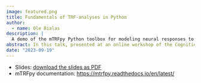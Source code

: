 ```yaml
---
image: featured.png
title: Fundamentals of TRF-analyses in Python 
author:
  - name: Ole Bialas
description: |
  A demo of the mTRFpy Python toolbox for modeling neural responses to continuous stimuli.
abstract: In this talk, presented at an online workshop of the Cognition and Natural Sensory Processing Initiative, I demonstrate the mTRFpy toolbox for estimating the Temporal Receptive Fields (TRFs) of neural responses to continuous stimuli (e.g. naturalstic speech). I first give an overview of the core functions of mTRFpy and then use simulated data to show how TRFs can recover neural responses from noisy data.
date: "2023-09-19"
---
```


- Slides: [download the slides as PDF](slides.pdf)
- mTRFpy documentation: <https://mtrfpy.readthedocs.io/en/latest/>
